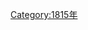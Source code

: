 {{Commonscat|1815 by continent}}
{{Year by category
|m=1
|c=8
|d=1
|y=5
|cat=各大洲
|sortkey=各大洲
|parent=依大洲劃分的19世紀各年
|subcat=1810年代各大洲
}}

[[Category:1815年|Category:1815年]]